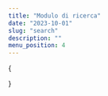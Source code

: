 ```yaml
---
title: "Modulo di ricerca"
date: "2023-10-01"
slug: "search"
description: ""
menu_position: 4
---
```



{
<Search 
  dTable="https://inrome.sns.it/db/items/cms_articles"
  dToken="NI0Wwfl94XnFuAxpg5aJMsp94Dclw1Fg"
  Filter="title"
  FilterType="_icontains"
/>
}
